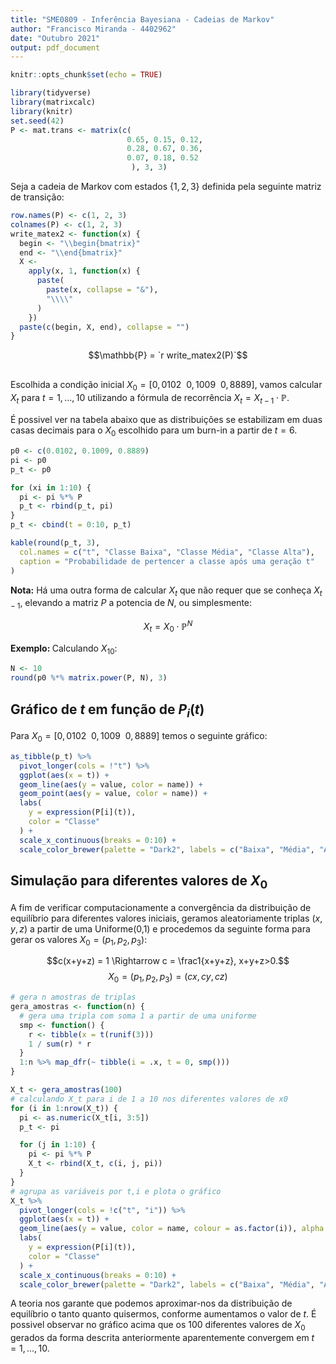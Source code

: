 ```yaml
---
title: "SME0809 - Inferência Bayesiana - Cadeias de Markov"
author: "Francisco Miranda - 4402962"
date: "Outubro 2021"
output: pdf_document
---
```

```r
knitr::opts_chunk$set(echo = TRUE)
```
```r
library(tidyverse)
library(matrixcalc)
library(knitr)
set.seed(42)
P <- mat.trans <- matrix(c(
                          0.65, 0.15, 0.12,
                          0.28, 0.67, 0.36,
                          0.07, 0.18, 0.52
                           ), 3, 3)
```

Seja a cadeia de Markov com estados $\{1, 2, 3\}$ definida pela seguinte matriz de transição:

```r
row.names(P) <- c(1, 2, 3)
colnames(P) <- c(1, 2, 3)
write_matex2 <- function(x) {
  begin <- "\\begin{bmatrix}"
  end <- "\\end{bmatrix}"
  X <-
    apply(x, 1, function(x) {
      paste(
        paste(x, collapse = "&"),
        "\\\\"
      )
    })
  paste(c(begin, X, end), collapse = "")
}
```

$$\mathbb{P} =  `r write_matex2(P)`$$

## 

Escolhida a condição inicial $X_0 = [0,0102\ \  0,1009\ \ 0,8889]$, vamos calcular $X_t$ para $t = 1,...,10$ utilizando a fórmula de recorrência $X_{t} = X_{t-1} \cdot \mathbb{P}$.

É possivel ver na tabela abaixo que as distribuições se estabilizam em duas casas decimais para o $X_0$ escolhido para um burn-in a partir de $t = 6$.

```r
p0 <- c(0.0102, 0.1009, 0.8889)
pi <- p0
p_t <- p0

for (xi in 1:10) {
  pi <- pi %*% P
  p_t <- rbind(p_t, pi)
}
p_t <- cbind(t = 0:10, p_t)

kable(round(p_t, 3),
  col.names = c("t", "Classe Baixa", "Classe Média", "Classe Alta"),
  caption = "Probabilidade de pertencer a classe após uma geração t"
)
```

**Nota:** Há uma outra forma de calcular $X_t$ que não requer que se conheça $X_{t-1}$, elevando a matriz $P$ a potencia de $N$, ou simplesmente:

$$X_t = X_0 \cdot\mathbb{P}^N $$

**Exemplo: ** Calculando $X_{10}$:
```r
N <- 10
round(p0 %*% matrix.power(P, N), 3)
```

## Gráfico de $t$ em função de $P_i(t)$

Para $X_0 = [0,0102\ \  0,1009\ \ 0,8889]$ temos o seguinte gráfico:

```r
as_tibble(p_t) %>%
  pivot_longer(cols = !"t") %>%
  ggplot(aes(x = t)) +
  geom_line(aes(y = value, color = name)) +
  geom_point(aes(y = value, color = name)) +
  labs(
    y = expression(P[i](t)),
    color = "Classe"
  ) +
  scale_x_continuous(breaks = 0:10) +
  scale_color_brewer(palette = "Dark2", labels = c("Baixa", "Média", "Alta"))
```


## Simulação para diferentes valores de $X_0$

A fim de verificar computacionamente a convergência da distribuição de equilíbrio para diferentes valores iniciais, geramos aleatoriamente triplas  $(x,y,z)$ a partir de uma Uniforme(0,1) e procedemos da seguinte forma para gerar os valores $X_0 = (p_1,p_2,p_3)$:

$$c(x+y+z) = 1 \Rightarrow c = \frac1{x+y+z}, x+y+z>0.$$
$$X_0 = (p_1,p_2,p_3) = (cx, cy, cz)$$
```r
# gera n amostras de triplas
gera_amostras <- function(n) {
  # gera uma tripla com soma 1 a partir de uma uniforme
  smp <- function() {
    r <- tibble(x = t(runif(3)))
    1 / sum(r) * r
  }
  1:n %>% map_dfr(~ tibble(i = .x, t = 0, smp()))
}

X_t <- gera_amostras(100)
# calculando X_t para i de 1 a 10 nos diferentes valores de x0
for (i in 1:nrow(X_t)) {
  pi <- as.numeric(X_t[i, 3:5])
  p_t <- pi

  for (j in 1:10) {
    pi <- pi %*% P
    X_t <- rbind(X_t, c(i, j, pi))
  }
}
# agrupa as variáveis por t,i e plota o gráfico
X_t %>%
  pivot_longer(cols = !c("t", "i")) %>%
  ggplot(aes(x = t)) +
  geom_line(aes(y = value, color = name, colour = as.factor(i)), alpha = 0.4) +
  labs(
    y = expression(P[i](t)),
    color = "Classe"
  ) +
  scale_x_continuous(breaks = 0:10) +
  scale_color_brewer(palette = "Dark2", labels = c("Baixa", "Média", "Alta"))
```


A teoria nos garante que podemos aproximar-nos da distribuição de equilíbrio o tanto quanto quisermos, conforme aumentamos o valor de $t$. É possivel observar no gráfico acima que os 100 diferentes valores de $X_0$ gerados da forma descrita anteriormente aparentemente convergem em $t = 1, ...,10$. 